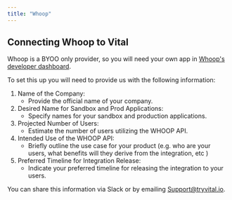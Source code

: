 ```yaml
---
title: "Whoop"
---
```


## Connecting Whoop to Vital

Whoop is a BYOO only provider, so you will need your own app in [Whoop's developer dashboard](https://developer-dashboard.whoop.com/).

To set this up you will need to provide us with the following information:

1. Name of the Company:
    * Provide the official name of your company.
2. Desired Name for Sandbox and Prod Applications:
    * Specify names for your sandbox and production applications.
3. Projected Number of Users:
    * Estimate the number of users utilizing the WHOOP API.
4. Intended Use of the WHOOP API:
    * Briefly outline the use case for your product (e.g. who are your users, what benefits will they derive from the integration, etc )
5. Preferred Timeline for Integration Release:
    * Indicate your preferred timeline for releasing the integration to your users.

You can share this information via Slack or by emailing Support@tryvital.io.
